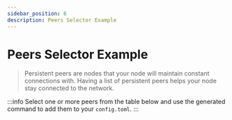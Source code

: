 ```yaml
---
sidebar_position: 6
description: Peers Selector Example
---
```


# Peers Selector Example

> Persistent peers are nodes that your node will maintain constant connections with. Having a list of persistent peers helps your node stay connected to the network.

:::info
Select one or more peers from the table below and use the generated command to add them to your `config.toml`.
:::



<SeedsPeersSelector
  items={celestiaPeers}
  type="peers"
  home={home}
  binary={binary}
/>
